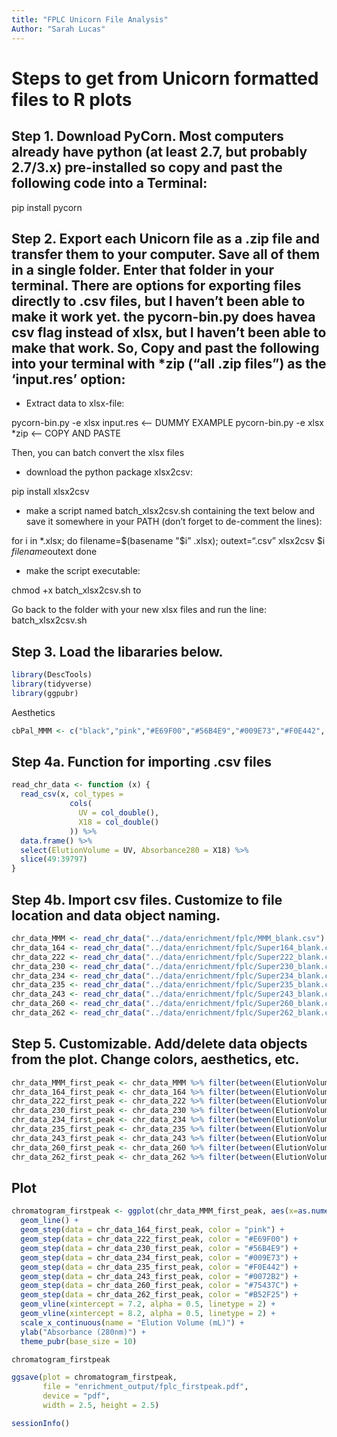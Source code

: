 ```yaml
---
title: "FPLC Unicorn File Analysis"
Author: "Sarah Lucas"
---
```

# Steps to get from Unicorn formatted files to R plots

## Step 1. Download PyCorn. Most computers already have python (at least 2.7, but probably 2.7/3.x) pre-installed so copy and past the following code into a Terminal:

pip install pycorn

## Step 2. Export each Unicorn file as a .zip file and transfer them to your computer. Save all of them in a single folder. Enter that folder in your terminal. There are options for exporting files directly to .csv files, but I haven't been able to make it work yet. the pycorn-bin.py does havea csv flag instead of xlsx, but I haven't been able to make that work. So, Copy and past the following into your terminal with *zip ("all .zip files") as the 'input.res' option:

* Extract data to xlsx-file:

pycorn-bin.py -e xlsx input.res <-- DUMMY EXAMPLE
pycorn-bin.py -e xlsx *zip <-- COPY AND PASTE

Then, you can batch convert the xlsx files 

* download the python package xlsx2csv:

pip install xlsx2csv

* make a script named batch_xlsx2csv.sh containing the text below and save it somewhere in your PATH (don't forget to de-comment the lines):

for i in *.xlsx;
 do
  filename=$(basename "$i" .xlsx);
  outext=".csv"
  xlsx2csv $i $filename$outext
done

* make the script executable:

chmod +x batch_xlsx2csv.sh to 

Go back to the folder with your new xlsx files and run the line:
batch_xlsx2csv.sh

## Step 3. Load the libararies below.
```r
library(DescTools)
library(tidyverse)
library(ggpubr)
```
Aesthetics
```r
cbPal_MMM <- c("black","pink","#E69F00","#56B4E9","#009E73","#F0E442", "#0072B2","#75437C","#B52F25") 
```

## Step 4a. Function for importing .csv files
```r
read_chr_data <- function (x) {
  read_csv(x, col_types = 
             cols(
               UV = col_double(),
               X18 = col_double()
             )) %>%
  data.frame() %>%
  select(ElutionVolume = UV, Absorbance280 = X18) %>%
  slice(49:39797)
}
```
## Step 4b. Import csv files. Customize to file location and data object naming.
```r
chr_data_MMM <- read_chr_data("../data/enrichment/fplc/MMM_blank.csv")
chr_data_164 <- read_chr_data("../data/enrichment/fplc/Super164_blank.csv")
chr_data_222 <- read_chr_data("../data/enrichment/fplc/Super222_blank.csv")
chr_data_230 <- read_chr_data("../data/enrichment/fplc/Super230_blank.csv")
chr_data_234 <- read_chr_data("../data/enrichment/fplc/Super234_blank.csv")
chr_data_235 <- read_chr_data("../data/enrichment/fplc/Super235_blank.csv")
chr_data_243 <- read_chr_data("../data/enrichment/fplc/Super243_blank.csv")
chr_data_260 <- read_chr_data("../data/enrichment/fplc/Super260_blank.csv")
chr_data_262 <- read_chr_data("../data/enrichment/fplc/Super262_blank.csv")
```

## Step 5. Customizable. Add/delete data objects from the plot. Change colors, aesthetics, etc.
```r
chr_data_MMM_first_peak <- chr_data_MMM %>% filter(between(ElutionVolume, 7, 10))
chr_data_164_first_peak <- chr_data_164 %>% filter(between(ElutionVolume, 7, 10))
chr_data_222_first_peak <- chr_data_222 %>% filter(between(ElutionVolume, 7, 10))
chr_data_230_first_peak <- chr_data_230 %>% filter(between(ElutionVolume, 7, 10))
chr_data_234_first_peak <- chr_data_234 %>% filter(between(ElutionVolume, 7, 10))
chr_data_235_first_peak <- chr_data_235 %>% filter(between(ElutionVolume, 7, 10))
chr_data_243_first_peak <- chr_data_243 %>% filter(between(ElutionVolume, 7, 10))
chr_data_260_first_peak <- chr_data_260 %>% filter(between(ElutionVolume, 7, 10))
chr_data_262_first_peak <- chr_data_262 %>% filter(between(ElutionVolume, 7, 10))
```
## Plot
```r
chromatogram_firstpeak <- ggplot(chr_data_MMM_first_peak, aes(x=as.numeric(ElutionVolume), y = as.numeric(Absorbance280))) +
  geom_line() +
  geom_step(data = chr_data_164_first_peak, color = "pink") +
  geom_step(data = chr_data_222_first_peak, color = "#E69F00") +
  geom_step(data = chr_data_230_first_peak, color = "#56B4E9") +
  geom_step(data = chr_data_234_first_peak, color = "#009E73") +
  geom_step(data = chr_data_235_first_peak, color = "#F0E442") +
  geom_step(data = chr_data_243_first_peak, color = "#0072B2") +
  geom_step(data = chr_data_260_first_peak, color = "#75437C") +
  geom_step(data = chr_data_262_first_peak, color = "#B52F25") +
  geom_vline(xintercept = 7.2, alpha = 0.5, linetype = 2) +
  geom_vline(xintercept = 8.2, alpha = 0.5, linetype = 2) +
  scale_x_continuous(name = "Elution Volume (mL)") +
  ylab("Absorbance (280nm)") +
  theme_pubr(base_size = 10)

chromatogram_firstpeak
```
```r
ggsave(plot = chromatogram_firstpeak, 
       file = "enrichment_output/fplc_firstpeak.pdf", 
       device = "pdf", 
       width = 2.5, height = 2.5)
```

```r
sessionInfo()
```

